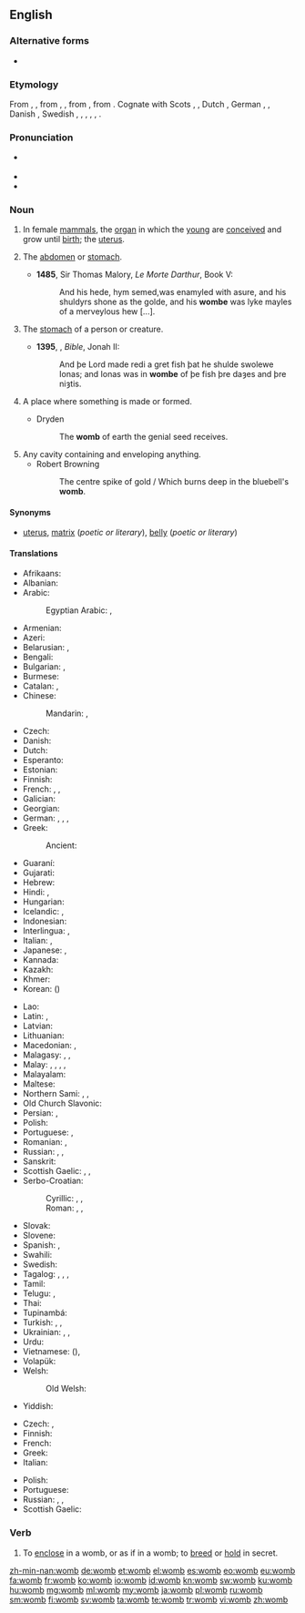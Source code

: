 ==English==
{{wikipedia|uterus}}

===Alternative forms===
* {{l|en|wame}} {{qualifier|dialectal}}

===Etymology===
From {{etyl|enm|en}} {{term|wombe|lang=enm}}, {{term|wambe|lang=enm}}, from {{etyl|ang|en}} {{term|womb|lang=ang}}, {{term|wamb||belly, stomach; bowels; heart; womb; hollow|lang=ang}}, from {{etyl|gem-pro|en}} {{term/t|gem-pro|*wambō||belly, stomach, abdomen}}, from {{etyl|ine-pro|en}} {{term/t|ine-pro|*wamp-||membrane (of bowels), intestines, womb}}. Cognate with Scots {{term|wam|lang=sco}}, {{term|wame||womb|lang=sco}}, Dutch {{term|wam||dewlap of beef; belly of a fish|lang=nl}}, German {{term|Wamme|lang=de}}, {{term|Wampe||paunch, belly}}, Danish {{term|vom||belly, paunch, rumen|lang=da}}, Swedish {{term|våmb||belly, stomach, rumen|lang=sv}}, {{etyl|no|-}} {{term|vomb||belly|lang=no}}, {{etyl|is|-}} {{term|vömb||belly, abdomen, stomach|lang=is}}, {{etyl|owl|-}} {{term|gumbelauc||womb|lang=owl}}, {{etyl|br|-}} {{term|gwamm||woman, wife|lang=br}}, {{etyl|sa|-}} {{term|वपावत्|tr=vapā́|sc=Deva||the skin or membrane lining the intestines or parts of the viscera, the caul or omentum|lang=sa}}.

===Pronunciation===
* {{a|UK}} {{IPA|/wuːm/}}
* {{audio|en-us-womb.ogg|Audio (US)}}
* {{rhymes|uːm}}

===Noun===
{{en-noun}}

# {{context|anatomy|lang=en}} In female [[mammal]]s, the [[organ]] in which the [[young]] are [[conceive]]d and grow until [[birth]]; the [[uterus]]. {{defdate|from 8th c.}}
# {{context|obsolete|lang=en}} The [[abdomen]] or [[stomach]]. {{defdate|8th-17th c.}}
#* '''1485''', Sir Thomas Malory, ''Le Morte Darthur'', Book V:
#*: And his hede, hym semed,was enamyled with asure, and his shuldyrs shone as the golde, and his '''wombe''' was lyke mayles of a merveylous hew [...].
# {{context|obsolete|lang=en}} The [[stomach]] of a person or creature. {{defdate|8th-18th c.}}
#* '''1395''', {{w|John Wycliffe}}, ''Bible'', Jonah II:
#*: And þe Lord made redi a gret fish þat he shulde swolewe Ionas; and Ionas was in '''wombe''' of þe fish þre daȝes and þre niȝtis.
# {{context|figuratively|lang=en}} A place where something is made or formed. {{defdate|from 15th c.}}
#* Dryden
#*: The '''womb''' of earth the genial seed receives.
# Any cavity containing and enveloping anything.
#* Robert Browning
#*: The centre spike of gold / Which burns deep in the bluebell's '''womb'''.

====Synonyms====
* {{sense|organ in mammals}} [[uterus]], [[matrix]] (''poetic or literary''), [[belly]] (''poetic or literary'')

====Translations====
{{trans-top|uterus}}
* Afrikaans: {{t|af|baarmoeder}}
* Albanian: {{t|sq|mitër}}
* Arabic: {{t|ar|رحم|m|tr=raḥim|sc=Arab}}
*: Egyptian Arabic: {{t|arz|رحم|m|tr=raḥem|sc=Arab}}, {{t|arz|بيت الولد|m|tr=bét el wéld|sc=Arab}} {{qualifier|archaic}}
* Armenian: {{t+|hy|արգանդ|tr=argand}}
* Azeri: {{t|az|uşaqlıq}}
* Belarusian: {{t|be|матка|f|tr=mátka|sc=Cyrl}}, {{t|be|чэрава|n|tr=čérava|sc=Cyrl}}
* Bengali: {{t|bn|জরায়ু|tr=jôrayu|sc=Beng}}
* Bulgarian: {{t|bg|матка|f|tr=mátka|sc=Cyrl}}, {{t+|bg|утроба|f|tr=utróba|sc=Cyrl}}
* Burmese: {{t+|my|သားအိမ်|tr=thaein|sc=Mymr}}
* Catalan: {{t|ca|úter|m}}, {{t|ca|matriu|f}}
* Chinese:
*: Mandarin: {{t+|cmn|子宮|sc=Hani}}, {{t+|cmn|子宫|tr=zǐgōng|sc=Hani}}
* Czech: {{t+|cs|děloha|f}}
* Danish: {{t+|da|livmoder|c}}
* Dutch: {{t+|nl|baarmoeder}}
* Esperanto: {{t|eo|utero}}
* Estonian: {{t|et|emakas}}
* Finnish: {{t+|fi|kohtu}}
* French: {{t+|fr|utérus|m}}, {{t+|fr|ventre|m}}, {{qualifier|archaic}} {{t+|fr|matrice|f}}
* Galician: {{t+|gl|útero|m}}
* Georgian: {{t|ka|საშვილოსნოს|tr=sašvilosnos|sc=Geor}}
* German: {{t|de|Mutterleib|m}}, {{t+|de|Gebärmutter|f}}, {{t+|de|Schoß|m}}, {{t+|de|Uterus|m}}
* Greek: {{t+|el|μήτρα|f|tr=mítra}}
*: Ancient: {{t|grc|δελφύς|sc=polytonic}}
* Guaraní: {{qualifier|t-}} {{t|gn|ye}}
* Gujarati: {{t|gu|ગર્ભાશય|tr=garbhāśay|sc=Gujr}}
* Hebrew: {{t+|he|רחם|m|sc=Hebr}}
* Hindi: {{t|hi|गर्भ|m|tr=garbh}}, {{t|hi|गर्भाशय|tr=garbhāśay|sc=Deva}}
* Hungarian: {{t+|hu|méh}}
* Icelandic: {{t+|is|leg|n}}, {{t+|is|móðurlíf|n}}
* Indonesian: {{t+|id|rahim}}
* Interlingua: {{t|ia|utero}}, {{t|ia|matrice}}
* Italian: {{t+|it|utero|m}}, {{t+|it|grembo|m}}
* Japanese: {{t|ja|子宮|tr=しきゅう, shikyū|sc=Jpan}}, {{t|ja|母胎|tr=ぼたい, botai|sc=Jpan}}
* Kannada: {{t+|kn|ಗರ್ಭಕೋಶ|tr=garbhakoś|sc=Knda}}
* Kazakh: {{t|kk|жатыр|tr=jatır|sc=Cyrl}}
* Khmer: {{t+|km|ស្បូន|tr=sboon|sc=Khmr}}
* Korean: {{t+|ko|자궁|tr=jagung|sc=Kore}} ({{t+|ko|子宮|sc=Kore}})
{{trans-mid}}
* Lao: {{t|lo|ມົດລູກ|tr=mōt lȗːk|sc=Laoo}}
* Latin: {{t|la|uterus|m}}, {{t|la|uterum|n}}
* Latvian: {{t|lv|dzemde}}
* Lithuanian: {{t|lt|gimda|f}}
* Macedonian: {{t|mk|матка|f|tr=mátka|sc=Cyrl}}, {{t|mk|утроба|f|tr=útroba|sc=Cyrl}}
* Malagasy: {{t+|mg|bobo}}, {{t+|mg|fananahana}}, {{t+|mg|vohoka}}
* Malay: {{t|ms|rahim}}, {{t|ms|uterus}}, {{t|ms|peranakan}}, {{t|ms|peranakan}}, {{t|ms|uterus}}
* Malayalam: {{t|ml|ഗര്‍ഭപാത്രം|tr=garbhapaathram|sc=Mlym}}
* Maltese: {{t|mt|ġuf|m}}
* Northern Sami: {{t|se|mánágoahti}}, {{t|se|eatniheagga}}, {{t|se|goaŧŧu}}
* Old Church Slavonic: {{t|cu|чрѣво|n|tr=črěvo|sc=Cyrs}}
* Persian: {{t+|fa|رحم|tr=rahem|sc=fa-Arab}}, {{t+|fa|زهدان|tr=zehdân|sc=fa-Arab}}
* Polish: {{t+|pl|macica|f}}
* Portuguese: {{t+|pt|útero|m}}, {{t+|pt|matriz|f}}
* Romanian: {{t+|ro|uter|n}}, {{t+|ro|matcă|f}}
* Russian: {{t+|ru|матка|f|tr=mátka}}, {{t+|ru|утроба|f|tr=utróba}}, {{t+|ru|чрево|n|tr=črévo|sc=Cyrl}}
* Sanskrit: {{t|sa|गर्भ|m|tr=garbha|sc=Deva}}
* Scottish Gaelic: {{t|gd|machlag|f}}, {{t|gd|broinn|f}}, {{t|gd|brù|f}}
* Serbo-Croatian:
*: Cyrillic: {{t|sh|матерница|f}}, {{t|sh|материца|f}}, {{t|sh|утроба|f}}
*: Roman: {{t|sh|maternica|f}}, {{t|sh|materica|f}}, {{t|sh|utroba|f}}
* Slovak: {{t|sk|maternica|f}}
* Slovene: {{t+|sl|maternica|f}}
* Spanish: {{t+|es|útero|m}}, {{t+|es|matriz|f}}
* Swahili: {{t+|sw|uzazi}}
* Swedish: {{t+|sv|livmoder|c}}
* Tagalog: {{t|tl|bahay-bata}}, {{t|tl|sinapupunan}}, {{t|tl|matris}}, {{t+|tl|utero}}
* Tamil: {{t+|ta|கருப்பை|tr=karuppai|sc=Taml}}
* Telugu: {{t+|te|గర్భం|tr=garbham|sc=Telu}}, {{t+|te|గర్భాశయము|tr=garbhasayamu|sc=Telu}}
* Thai: {{t|th|มดลูก|tr=mót lôok|sc=Thai}}
* Tupinambá: {{t|tpn|ygé}}
* Turkish: {{t+|tr|rahim}}, {{t+|tr|dölyatağı}}, {{t|tr|uterus}}
* Ukrainian: {{t|uk|матка|f|tr=mátka|sc=Cyrl}}, {{t|uk|утроба|f|tr=utróba|sc=Cyrl}}, {{t|uk|чрево|n|tr=črévo|sc=Cyrl}}
* Urdu: {{t|ur|گربھ|m|tr=garbh|sc=ur-Arab}}
* Vietnamese: {{t+|vi|tử cung}} ({{t|vi|子宮}}), {{t|vi|dạ con}}
* Volapük: {{t+|vo|vüm}}
* Welsh:
*: Old Welsh: {{t|owl|gumbelauc}}
* Yiddish: {{t|yi|טראכט|sc=Hebr}}
{{trans-bottom}}

{{trans-top|figuratively: place where something is made or formed}}
* Czech: {{t+|cs|lůno|n}}, {{t|cs|kolébka|f}}
* Finnish: {{t+|fi|kehto}}
* French: {{t+|fr|moule|m}}
* Greek: {{t+|el|μήτρα|f|tr=mítra}}
* Italian: {{t+|it|grembo|m}}
{{trans-mid}}
* Polish: {{t+|pl|łono|n}}
* Portuguese: {{t+|pt|útero|m}}
* Russian: {{t+|ru|лоно|n|tr=lóno|sc=Cyrl}}, {{t+|ru|чрево|n|tr=črévo|sc=Cyrl}}, {{t+|ru|колыбель|f|tr=kolybélʹ|sc=Cyrl}}
* Scottish Gaelic: {{t|gd|broinn|f}}
{{trans-bottom}}

{{trans-see|belly}}

===Verb===
{{en-verb}}

# {{context|obsolete|lang=en}} To [[enclose]] in a womb, or as if in a womb; to [[breed]] or [[hold]] in secret.
#: {{rfquotek|Shakespeare}}

[[zh-min-nan:womb]]
[[de:womb]]
[[et:womb]]
[[el:womb]]
[[es:womb]]
[[eo:womb]]
[[eu:womb]]
[[fa:womb]]
[[fr:womb]]
[[ko:womb]]
[[io:womb]]
[[id:womb]]
[[kn:womb]]
[[sw:womb]]
[[ku:womb]]
[[hu:womb]]
[[mg:womb]]
[[ml:womb]]
[[my:womb]]
[[ja:womb]]
[[pl:womb]]
[[ru:womb]]
[[sm:womb]]
[[fi:womb]]
[[sv:womb]]
[[ta:womb]]
[[te:womb]]
[[tr:womb]]
[[vi:womb]]
[[zh:womb]]